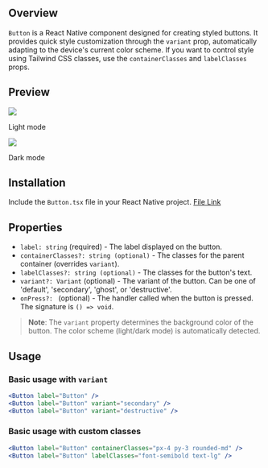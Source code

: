 ## Overview

`Button` is a React Native component designed for creating styled buttons. It provides quick style
customization through the `variant` prop, automatically adapting to the device's current color scheme. If you
want to control style using Tailwind CSS classes, use the `containerClasses` and `labelClasses` props.

## Preview

<div style={{ display: 'flex', justifyContent: 'center' }}>
  <div style={{ marginRight: '40px' }}>
    <img src="https://raw.githubusercontent.com/Mobilecn-UI/nativecn-ui/main/assets/examples/components/buttons-light.png" />
    <p>Light mode</p>
  </div>
  <div style={{ marginRight: '40px' }}>
    <img src="https://raw.githubusercontent.com/Mobilecn-UI/nativecn-ui/main/assets/examples/components/buttons-dark.png" />
    <p>Dark mode</p>
  </div>
</div>

## Installation

Include the `Button.tsx` file in your React Native project. [File Link](https://github.com/Mobilecn-UI/nativecn-ui/blob/main/components/Button.tsx)

## Properties

- `label: string` (required) - The label displayed on the button.
- `containerClasses?: string (optional)` - The classes for the parent container (overrides `variant`).
- `labelClasses?: string (optional)` - The classes for the button's text.
- `variant?: Variant` (optional) - The variant of the button. Can be one of 'default', 'secondary', 'ghost', or 'destructive'.
- `onPress?: ` (optional) - The handler called when the button is pressed. The signature is `() => void`.

> **Note**: The `variant` property determines the background color of the button. The color scheme (light/dark mode) is automatically detected.

## Usage

### Basic usage with `variant`

```jsx
<Button label="Button" />
<Button label="Button" variant="secondary" />
<Button label="Button" variant="destructive" />
```

### Basic usage with custom classes

```jsx
<Button label="Button" containerClasses="px-4 py-3 rounded-md" />
<Button label="Button" labelClasses="font-semibold text-lg" />
```
